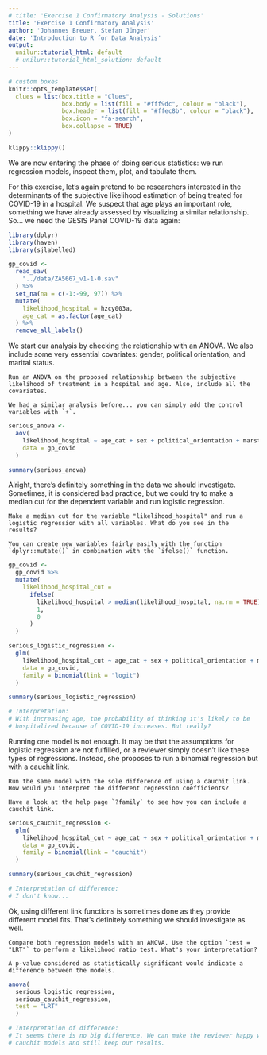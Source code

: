 ```yaml
---
# title: 'Exercise 1 Confirmatory Analysis - Solutions'
title: 'Exercise 1 Confirmatory Analysis'
author: 'Johannes Breuer, Stefan Jünger'
date: 'Introduction to R for Data Analysis'
output:
  unilur::tutorial_html: default
  # unilur::tutorial_html_solution: default
---
```


```r
# custom boxes
knitr::opts_template$set(
  clues = list(box.title = "Clues",
               box.body = list(fill = "#fff9dc", colour = "black"),
               box.header = list(fill = "#ffec8b", colour = "black"),
               box.icon = "fa-search",
               box.collapse = TRUE)
)
```

```r
klippy::klippy()
```

We are now entering the phase of doing serious statistics: we run regression models, inspect them, plot, and tabulate them.

For this exercise, let's again pretend to be researchers interested in the determinants of the subjective likelihood estimation of being treated for COVID-19 in a hospital. We suspect that age plays an important role, something we have already assessed by visualizing a similar relationship. So... we need the GESIS Panel COVID-19 data again:

```r
library(dplyr)
library(haven)
library(sjlabelled)

gp_covid <-
  read_sav(
    "../data/ZA5667_v1-1-0.sav"
  ) %>% 
  set_na(na = c(-1:-99, 97)) %>% 
  mutate(
    likelihood_hospital = hzcy003a,
    age_cat = as.factor(age_cat)
  ) %>% 
  remove_all_labels()
```

We start our analysis by checking the relationship with an ANOVA. We also include some very essential covariates: gender, political orientation, and marital status. 

```block
Run an ANOVA on the proposed relationship between the subjective likelihood of treatment in a hospital and age. Also, include all the covariates.
```

```block
We had a similar analysis before... you can simply add the control variables with `+`.
```

```r
serious_anova <- 
  aov(
    likelihood_hospital ~ age_cat + sex + political_orientation + marstat,
    data = gp_covid
  )

summary(serious_anova)
```

Alright, there's definitely something in the data we should investigate. Sometimes, it is considered bad practice, but we could try to make a median cut for the dependent variable and run logistic regression.

```block
Make a median cut for the variable "likelihood_hospital" and run a logistic regression with all variables. What do you see in the results?
```

```block
You can create new variables fairly easily with the function `dplyr::mutate()` in combination with the `ifelse()` function. 
```

```r
gp_covid <-
  gp_covid %>% 
  mutate(
    likelihood_hospital_cut =
      ifelse(
        likelihood_hospital > median(likelihood_hospital, na.rm = TRUE),
        1,
        0
      )
  )

serious_logistic_regression <- 
  glm(
    likelihood_hospital_cut ~ age_cat + sex + political_orientation + marstat,
    data = gp_covid,
    family = binomial(link = "logit")
  )

summary(serious_logistic_regression)

# Interpretation:
# With increasing age, the probability of thinking it's likely to be 
# hospitalized because of COVID-19 increases. But really?
```

Running one model is not enough. It may be that the assumptions for logistic regression are not fulfilled, or a reviewer simply doesn't like these types of regressions. Instead, she proposes to run a binomial regression but with a cauchit link.

```block
Run the same model with the sole difference of using a cauchit link. How would you interpret the different regression coefficients?
```

```block
Have a look at the help page `?family` to see how you can include a cauchit link.
```

```r
serious_cauchit_regression <- 
  glm(
    likelihood_hospital_cut ~ age_cat + sex + political_orientation + marstat,
    data = gp_covid,
    family = binomial(link = "cauchit")
  )

summary(serious_cauchit_regression)

# Interpretation of difference:
# I don't know...
```

Ok, using different link functions is sometimes done as they provide different model fits. That's definitely something we should investigate as well.

```block
Compare both regression models with an ANOVA. Use the option `test = "LRT"` to perform a likelihood ratio test. What's your interpretation?
```

```block
A p-value considered as statistically significant would indicate a difference between the models.
```

```r
anova(
  serious_logistic_regression, 
  serious_cauchit_regression,
  test = "LRT"
  )

# Interpretation of difference:
# It seems there is no big difference. We can make the reviewer happy with the
# cauchit models and still keep our results.
```


